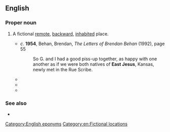 ==English==

===Proper noun===
{{en-proper noun|head=[[east|East]] [[Jesus]]}}

# {{lb|en|US}} A fictional [[remote]], [[backward]], [[inhabited]] place.
#* ''c''. '''1954''', Behan, Brendan, ''The Letters of Brendan Behan'' (1992), page 55
#*: So G. and I had a good piss-up together, as happy with one another as if we were both natives of '''East Jesus''', Kansas, newly met in the Rue Scribe.
#* {{quote-text|lang=en|year=1998|author=Barbara Kingsolver|title=The Bean Trees: A Novel|page=102|passage=I'm just a plain hillbilly from '''East Jesus''' Nowhere with this adopted child that everybody keeps on telling me is dumb as a box of rocks.}}
#* {{quote-text|lang=en|year=1999|author=Sarah Bird|title=Virgin of the Rodeo|page=70|passage=Only gave him seventy-five for the night; said he'd get the rest if he worked a black rodeo way the hell and gone over in '''East Jesus''', Texas.}}
#* {{quote-text|lang=en|year=2000|author=David Gergen|title=Eyewitness to Power: The Essence of Leadership Nixon to Clinton|page=151|passage=Their staffs were also well looked after—except for the French, whom we packed off to motels in '''East Jesus''' in retaliation for their high-handedness toward the American delegation when they had been hosts a year earlier.}}

===See also===
* {{l|en|BFE}}

[[Category:English eponyms]]
[[Category:en:Fictional locations]]